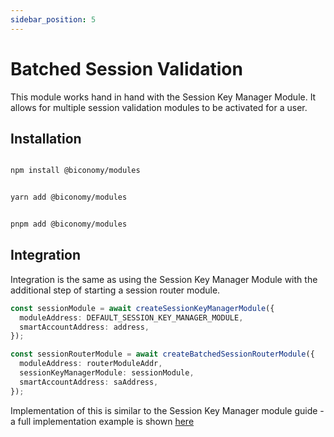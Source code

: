 ```yaml
---
sidebar_position: 5
---
```


# Batched Session Validation

This module works hand in hand with the Session Key Manager Module. It allows for multiple session validation modules to be activated for a user.

## Installation


<Tabs>
<TabItem value="js" label="npm">

```bash

npm install @biconomy/modules

```

</TabItem>
<TabItem value="py" label="yarn">

```bash

yarn add @biconomy/modules

```

</TabItem>
<TabItem value="java" label="pnpm">

```bash

pnpm add @biconomy/modules

```

</TabItem>
</Tabs>

## Integration

Integration is the same as using the Session Key Manager Module with the additional step of starting a session router module.

```typescript
const sessionModule = await createSessionKeyManagerModule({
  moduleAddress: DEFAULT_SESSION_KEY_MANAGER_MODULE,
  smartAccountAddress: address,
});

const sessionRouterModule = await createBatchedSessionRouterModule({
  moduleAddress: routerModuleAddr,
  sessionKeyManagerModule: sessionModule,
  smartAccountAddress: saAddress,
});
```

Implementation of this is similar to the Session Key Manager module guide - a full implementation example is shown [here](/tutorials/sessionkeys/batchedTransferWithSession)
